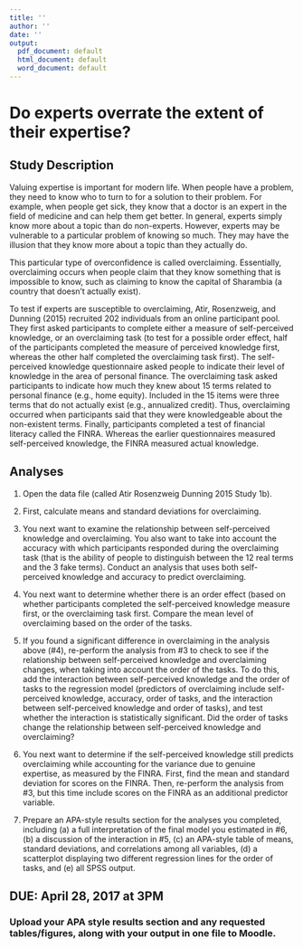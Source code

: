 ```yaml
---
title: ''
author: ''
date: ''
output:
  pdf_document: default
  html_document: default
  word_document: default
---
```


# Do experts overrate the extent of their expertise?

## Study Description

Valuing expertise is important for modern life. When people have a problem, they need to know who to turn to for a solution to their problem. For example, when people get sick, they know that a doctor is an expert in the field of medicine and can help them get better. In general, experts simply know more about a topic than do non-experts. However, experts may be vulnerable to a particular problem of knowing so much. They may have the illusion that they know more about a topic than they actually do.

This particular type of overconfidence is called overclaiming. Essentially, overclaiming occurs when people claim that they know something that is impossible to know, such as claiming to know the capital of Sharambia (a country that doesn’t actually exist).

To test if experts are susceptible to overclaiming, Atir, Rosenzweig, and Dunning (2015) recruited 202 individuals from an online participant pool. They first asked participants to complete either a measure of self-perceived knowledge, or an overclaiming task (to test for a possible order effect, half of the participants completed the measure of perceived knowledge first, whereas the other half completed the overclaiming task first). The self-perceived knowledge questionnaire asked people to indicate their level of knowledge in the area of personal finance. The overclaiming task asked participants to indicate how much they knew about 15 terms related to personal finance (e.g., home equity). Included in the 15 items were three terms that do not actually exist (e.g., annualized credit). Thus, overclaiming occurred when participants said that they were knowledgeable about the non-existent terms. Finally, participants completed a test of financial literacy called the FINRA. Whereas the earlier questionnaires measured self-perceived knowledge, the FINRA measured actual knowledge.

## Analyses

1. Open the data file (called Atir Rosenzweig Dunning 2015 Study 1b).

2. First, calculate means and standard deviations for overclaiming.

3. You next want to examine the relationship between self-perceived knowledge and overclaiming. You also want to take into account the accuracy with which participants responded during the overclaiming task (that is the ability of people to distinguish between the 12 real terms and the 3 fake terms). Conduct an analysis that uses both self-perceived knowledge and accuracy to predict overclaiming.

4. You next want to determine whether there is an order effect (based on whether participants completed the self-perceived knowledge measure first, or the overclaiming task first. Compare the mean level of overclaiming based on the order of the tasks.

5. If you found a significant difference in overclaiming in the analysis above (#4), re-perform the analysis from #3 to check to see if the relationship between self-perceived knowledge and overclaiming changes, when taking into account the order of the tasks. To do this, add the interaction between self-perceived knowledge and the order of tasks to the regression model (predictors of overclaiming include self-perceived knowledge, accuracy, order of tasks, and the interaction between self-perceived knowledge and order of tasks), and test whether the interaction is statistically significant. Did the order of tasks change the relationship between self-perceived knowledge and overclaiming?

6. You next want to determine if the self-perceived knowledge still predicts overclaiming while accounting for the variance due to genuine expertise, as measured by the FINRA. First, find the mean and standard deviation for scores on the FINRA. Then, re-perform the analysis from #3, but this time include scores on the FINRA as an additional predictor variable.

7. Prepare an APA-style results section for the analyses you completed, including (a) a full interpretation of the final model you estimated in #6, (b) a discussion of the interaction in #5,  (c) an APA-style table of means, standard deviations, and correlations among all variables, (d) a scatterplot displaying two different regression lines for the order of tasks, and (e) all SPSS output.

## DUE: April 28, 2017 at 3PM
### Upload your APA style results section and any requested tables/figures, along with your output in one file to Moodle.
